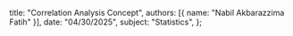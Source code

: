   title: "Correlation Analysis Concept",
  authors: [{ name: "Nabil Akbarazzima Fatih" }],
  date: "04/30/2025",
  subject: "Statistics",
};
